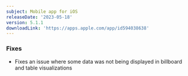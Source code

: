 ```yaml
---
subject: Mobile app for iOS
releaseDate: '2023-05-18'
version: 5.1.1
downloadLink: 'https://apps.apple.com/app/id594038638'
---
```


### Fixes

* Fixes an issue where some data was not being displayed in billboard and table visualizations
